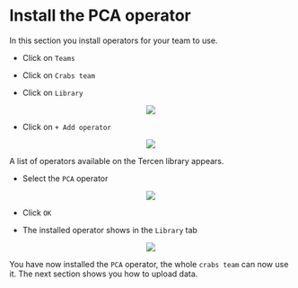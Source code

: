 # Install the PCA operator

In this section you install operators for your team to use.

* Click on `Teams`

* Click on  `Crabs team`

* Click on `Library`

<center><img src="images/Click_on_crabs_team_library.png"></center>

* Click on `+ Add operator`

<center><img src="images/Click_on_add_operator.png"></center>

A list of operators available on the Tercen library appears.

* Select the `PCA` operator

<center><img src="images/Select_PCA_operator.png"></center>

* Click `OK`

* The installed operator shows in the `Library` tab

<center><img src="images/View_PCA_operator_done.png"></center>

You have now installed the `PCA` operator, the whole `crabs team` can now use it. The next section shows you how to upload data.

